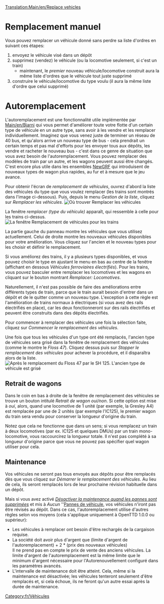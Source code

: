 [[Translation:Main/en/Replace vehicles]]{{en/-}}{{fr/Tutoriel}}
= Remplacement manuel =
Vous pouvez remplacer un véhicule donné sans perdre sa liste d'ordres en suivant ces étapes:
#envoyez le véhicule visé dans un dépôt
#supprimez (vendez) le véhicule (ou la locomotive seulement, si c'est un train)
#*maintenant, le ''premier'' nouveau véhicule/locomotive construit aura la même liste d'ordres que le véhicule tout juste supprimé
#construire le véhicule/locomotive du type voulu (il aura la même liste d'ordre que celui supprimé)

= Autoremplacement =

L'autoremplacement est une fonctionnalité utile implémentée par [[Main/en/Bjarni]] qui vous permet d'améliorer toute votre flotte d'un certain type de véhicule en un autre type, sans avoir à les vendre et les remplacer individuellement. Imaginez que vous venez juste de terminer un réseau de 40 bus, et qu'alors arrive un nouveau type de bus - cela prendrait un certain temps et pas mal d'efforts pour les envoyer tous aux dépôts, les vendre et racheter le nouveau bus - c'est dans ce genre de situation que vous avez besoin de l'autoremplacement. Vous pouvez remplacer des modèles de train par un autre, et les wagons peuvent aussi être changés. C'est encore plus utile dans les ensembles [[Main/fr/NewGRF|NewGRF]] qui introduisent de nouveaux types de wagon plus rapides, au fur et à mesure que le jeu avance.

Pour obtenir l'écran de ''remplacement de véhicules'', ouvrez d'abord la liste des véhicules du type que vous voulez remplacer (les trains sont montrés dans l'image ci-dessous). Puis, depuis le menu ''Gestion de la liste'', cliquez sur ''Remplacer les véhicules''.
[[File:en/ManageList.png|frame|none|Où trouver ''Remplacer les véhicules'']]

La fenêtre ''remplacer (type du véhicule)'' apparaît, qui ressemble à celle pour les trains ci-dessus.
[[File:en/ReplaceTrain.png|frame|none|La fenêtre ''Remplacement de véhicules'' pour les trains]]

La partie gauche du panneau montre les véhicules que vous utilisez actuellement. Celui de droite montre les nouveaux véhicules disponibles pour votre amélioration. Vous cliquez sur l'ancien et le nouveau types pour les choisir et définir le remplacement.

Si vous améliorez des trains, il y a plusieurs types disponibles, et vous pouvez choisir le type en ajustant le menu en bas au centre de la fenêtre (affichant en dessous ''Véhicules ferroviaires électrifiés''). Pour les trains, vous pouvez basculer entre remplacer les locomotives et les wagons en cliquant sur le bouton montrant ''Remplacer: Locomotives''.

Naturellement, il n'est pas possible de faire des améliorations entre différents types de train, parce que le train aurait besoin d'entrer dans un dépôt et de le quitter comme un nouveau type. L'exception à cette règle est l'amélioration de trains normaux à électriques (si vous avez des rails électrifiés en place), car les deux fonctionneront sur des rails électrifiés et peuvent être construits dans des dépôts électrifiés.

Pour commencer à remplacer des véhicules une fois la sélection faite, cliquez sur ''Commencer le remplacement des véhicules''.

Une fois que tous les véhicules d'un type ont été remplacés, l'ancien type de véhicules sera grisé dans la fenêtre de remplacement des véhicules (comme le montre le ''Floss 47''). Cliquez dessus puis sur ''Stopper le remplacement des véhicules'' pour achever la procédure, et il disparaîtra alors de la liste.
[[File:en/ReplaceTrain2.png|frame|none|Après le remplacement du ''Floss 47'' par le ''SH 125''. L'ancien type de véhicule est grisé]]

==Retrait de wagons==
Dans le coin en bas à droite de la fenêtre de remplacement des véhicules se trouve un bouton intitulé ''Retrait de wagon oui/non''. Si cette option est mise à ''oui'', alors, quand une locomotive de 1 unité (par exemple, la Gresley A4) est remplacée par une de 2 unités (par exemple l'IC125), le premier wagon du train sera vendu pour conserver la longueur d'origine du train.

Notez que cela ne fonctionne que dans un sens; si vous remplacez un train à deux locomotives (par ex. IC125 et quelques DMUs) par un train mono-locomotive, vous raccourcirez la longueur totale. Il n'est pas complété à sa longueur d'origine parce que vous ne pouvez pas spécifier quel wagon utiliser pour cela.

==Maintenance==
Vos véhicules ne seront pas tous envoyés aux dépôts pour être remplacés dès que vous cliquez sur ''Démarrer le remplacement des véhicules''. Au lieu de cela, ils seront remplacés lors de leur prochaine révision habituelle dans un dépôt.

Mais si vous avez activé ''[[Main/en/Options avancées/Véhicules/Fr#Désactiver la maintenance quand les pannes sont supprimées|Désactiver la maintenance quand les pannes sont supprimées]]'' et mis à ''Aucun'' ''[[Main/en/Difficulté/Fr#Pannes de véhicule|Pannes de véhicule]], vos véhicules n'iront pas être révisés au dépôt. Dans ce cas, l'autoremplacement utilise d'autres règles selon vos moyens (cela s'applique uniquement à OpenTTD 1.0.0 ou supérieur):
* Les véhicules à remplacer ont besoin d'être rechargés de la cargaison requise.
* La société doit avoir plus d'argent que (limite d'argent de l'autoremplacement) + 2 * (prix des nouveaux véhicules)<br/>Il ne prend pas en compte le prix de vente des anciens véhicules. La limite d'argent de l'autoremplacement est la même limite que le minimum d'argent nécessaire pour l'Autorenouvellement configuré dans les paramètres avancés.
* L'intervalle de maintenance doit être atteint. Cela, même si la maintenance est désactivée; les véhicules tenteront seulement d'être remplacés et, si cela échoue, ils ne feront qu'un autre essai après la durée de maintenance.


[[Category:fr/Véhicules]]